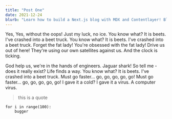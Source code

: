 ```yaml
---
title: "Post One"
date: 2021-12-24
blurb: "Learn how to build a Next.js blog with MDX and Contentlayer! Blah Blah and some more stuff"
---
```


Yes, Yes, without the oops! Just my luck, no ice. You know what? It is beets. I've crashed into a beet truck. You know what? It is beets. I've crashed into a beet truck. Forget the fat lady! You're obsessed with the fat lady! Drive us out of here! They're using our own satellites against us. And the clock is ticking.

God help us, we're in the hands of engineers. Jaguar shark! So tell me - does it really exist? Life finds a way. You know what? It is beets. I've crashed into a beet truck. Must go faster... go, go, go, go, go! Must go faster... go, go, go, go, go! I gave it a cold? I gave it a virus. A computer virus.

> this is a quote

```
for i in range(100):
    bugger
```
